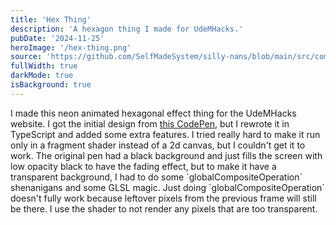 ```yaml
---
title: 'Hex Thing'
description: 'A hexagon thing I made for UdeMHacks.'
pubDate: '2024-11-25'
heroImage: '/hex-thing.png'
source: 'https://github.com/SelfMadeSystem/silly-nans/blob/main/src/components/useHexThing.ts'
fullWidth: true
darkMode: true
isBackground: true
---
```



<div class="w-fit p-4 pl-8 mr-auto rounded-xl max-w-lg text-white backdrop-blur-sm">
  I made this neon animated hexagonal effect thing for the UdeMHacks website.
  I got the initial design from 
  <a href="https://codepen.io/towc/pen/mJzOWJ" class="underline">this CodePen</a>,
  but I rewrote it in TypeScript and added some extra features. I tried
  really hard to make it run only in a fragment shader instead of a 2d canvas,
  but I couldn't get it to work. The original pen had a black background and
  just fills the screen with low opacity black to have the fading effect, but to
  make it have a transparent background, I had to do some `globalCompositeOperation`
  shenanigans and some GLSL magic. Just doing `globalCompositeOperation` doesn't
  fully work because leftover pixels from the previous frame will still be there.
  I use the shader to not render any pixels that are too transparent.
</div>

<div class="bg-dots absolute inset-0 -z-10 bg-slate-900">
  <HexThing cx="0.6" cy="0.5" client:load />
</div>
